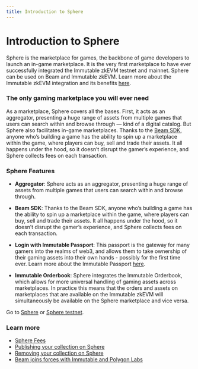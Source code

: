 ```yaml
---
title: Introduction to Sphere
---
```


# Introduction to Sphere

Sphere is the marketplace for games, the backbone of game developers to launch an in-game marketplace. It is the very first marketplace to have ever successfully integrated the Immutable zkEVM testnet and mainnet. Sphere can be used on Beam and Immutable zkEVM. Learn more about the Immutable zkEVM integration and its benefits [here](https://medium.com/@meritcircle/sphere-launches-as-first-marketplace-to-integrate-with-immutable-zkevm-757a565d7f99).

### The only gaming marketplace you will ever need

As a marketplace, Sphere covers all the bases. First, it acts as an aggregator, presenting a huge range of assets from multiple games that users can search within and browse through — kind of a digital catalog. But Sphere also facilitates in-game marketplaces. Thanks to the [Beam SDK](/sdk/clients), anyone who’s building a game has the ability to spin up a marketplace within the game, where players can buy, sell and trade their assets. It all happens under the hood, so it doesn’t disrupt the gamer’s experience, and Sphere collects fees on each transaction.

### Sphere Features
- **Aggregator**: Sphere acts as an aggregator, presenting a huge range of assets from multiple games that users can search within and browse through.

- **Beam SDK**: Thanks to the Beam SDK, anyone who’s building a game has the ability to spin up a marketplace within the game, where players can buy, sell and trade their assets. It all happens under the hood, so it doesn’t disrupt the gamer’s experience, and Sphere collects fees on each transaction.

- **Login with Immutable Passport**: This passport is the gateway for many gamers into the realms of web3, and allows them to take ownership of their gaming assets into their own hands - possibly for the first time ever. Learn more about the Immutable Passport [here](https://www.immutable.com/products/passport).

- **Immutable Orderbook**: Sphere integrates the Immutable Orderbook, which allows for more universal handling of gaming assets across marketplaces. In practice this means that the orders and assets on marketplaces that are available on the Immutable zkEVM will simultaneously be available on the Sphere marketplace and vice versa.

Go to [Sphere](https://sphere.market/beam) or [Sphere testnet](https://testnet.sphere.market/beam-testnet).

### Learn more
- [Sphere Fees](/chain/beam-ecosystem/sphere#are-there-any-fees-associated-with-sphere-transactions)
- [Publishing your collection on Sphere](/sdk/sphere/publish-collections)
- [Removing your collection on Sphere](/sdk/sphere/remove-collections)
- [Beam joins forces with Immutable and Polygon Labs](https://medium.com/@meritcircle/beam-joins-forces-with-immutable-and-polygon-labs-for-multichain-expansion-and-product-development-87fbeb9f6efe)